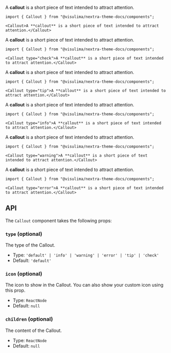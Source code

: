 
<Callout>A **callout** is a short piece of text intended to attract attention.</Callout>

```mdx
import { Callout } from "@visulima/nextra-theme-docs/components";

<Callout>A **callout** is a short piece of text intended to attract attention.</Callout>
```

<Callout type="check">A **callout** is a short piece of text intended to attract attention.</Callout>

```mdx
import { Callout } from "@visulima/nextra-theme-docs/components";

<Callout type="check">A **callout** is a short piece of text intended to attract attention.</Callout>
```

<Callout type="tip">A **callout** is a short piece of text intended to attract attention.</Callout>

```mdx
import { Callout } from "@visulima/nextra-theme-docs/components";

<Callout type="tip">A **callout** is a short piece of text intended to attract attention.</Callout>
```

<Callout type="info">A **callout** is a short piece of text intended to attract attention.</Callout>

```mdx
import { Callout } from "@visulima/nextra-theme-docs/components";

<Callout type="info">A **callout** is a short piece of text intended to attract attention.</Callout>
```

<Callout type="warning">A **callout** is a short piece of text intended to attract attention.</Callout>

```mdx
import { Callout } from "@visulima/nextra-theme-docs/components";

<Callout type="warning">A **callout** is a short piece of text intended to attract attention.</Callout>
```

<Callout type="error">A **callout** is a short piece of text intended to attract attention.</Callout>

```mdx
import { Callout } from "@visulima/nextra-theme-docs/components";

<Callout type="error">A **callout** is a short piece of text intended to attract attention.</Callout>
```

## API

The `Callout` component takes the following props:

### `type` (optional)

The type of the Callout.

-   Type: `'default' | 'info' | 'warning' | 'error' | 'tip' | 'check'`
-   Default: `'default'`

### `icon` (optional)

The icon to show in the Callout. You can also show your custom icon using this
prop.

-   Type: `ReactNode`
-   Default: `null`

### `children` (optional)

The content of the Callout.

-   Type: `ReactNode`
-   Default: `null`
